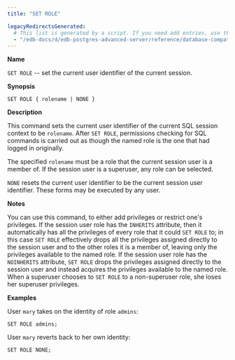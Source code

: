 ```yaml
---
title: "SET ROLE"

legacyRedirectsGenerated:
  # This list is generated by a script. If you need add entries, use the `legacyRedirects` key.
  - "/edb-docs/d/edb-postgres-advanced-server/reference/database-compatibility-for-oracle-developers-sql-guide/13/set_role.html"
---
```


<div id="set_role" class="registered_link"></div>

**Name**

`SET ROLE` -- set the current user identifier of the current session.

**Synopsis**

```text
SET ROLE { rolename | NONE }
```

**Description**

This command sets the current user identifier of the current SQL session context to be `rolename`. After `SET ROLE`, permissions checking for SQL commands is carried out as though the named role is the one that had logged in originally.

The specified `rolename` must be a role that the current session user is a member of. If the session user is a superuser, any role can be selected.

`NONE` resets the current user identifier to be the current session user identifier. These forms may be executed by any user.

**Notes**

You can use this command, to either add privileges or restrict one's privileges. If the session user role has the `INHERITS` attribute, then it automatically has all the privileges of every role that it could `SET ROLE` to; in this case `SET ROLE` effectively drops all the privileges assigned directly to the session user and to the other roles it is a member of, leaving only the privileges available to the named role. If the session user role has the `NOINHERITS` attribute, `SET ROLE` drops the privileges assigned directly to the session user and instead acquires the privileges available to the named role. When a superuser chooses to `SET ROLE` to a non-superuser role, she loses her superuser privileges.

**Examples**

User `mary` takes on the identity of role `admins`:

```text
SET ROLE admins;
```

User `mary` reverts back to her own identity:

```text
SET ROLE NONE;
```
